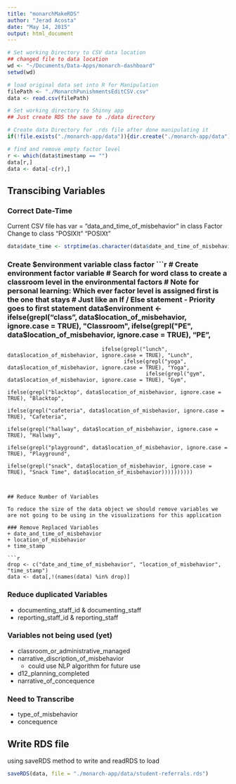 ```yaml
---
title: "monarchMakeRDS"
author: "Jerad Acosta"
date: "May 14, 2015"
output: html_document
---
```


```r
# Set working Directory to CSV data location
## changed file to data location
wd <- "~/Documents/Data-Apps/monarch-dashboard"
setwd(wd)

# load original data set into R for Manipulation
filePath <- "./MonarchPunishmentsEditCSV.csv"
data <- read.csv(filePath)

# Set working directory to Shinny app
## Just create RDS the save to ./data directory

# Create data Directory for .rds file after done manipulating it
if(!file.exists("./monarch-app/data")){dir.create("./monarch-app/data")}
```


```r
# find and remove empty factor level
r <- which(data$timestamp == "")
data[r,]
data <- data[-c(r),]
```

## Transcibing Variables

### Correct Date-Time
Current CSV file has var = "data_and_time_of_misbehavior" in class Factor
Change to class "POSIXlt" "POSIXt"
```r
data$date_time <- strptime(as.character(data$date_and_time_of_misbehavior), format = "%m/%d/%Y %T")
```

### Create $environment variable class factor
```r
# Create environment factor variable
# Search for word class to create a classroom level in the environmental factors
# Note for personal learning: Which ever factor level is assigned first is the one that stays
# Just like an If / Else statement - Priority goes to first statement
data$environment <- ifelse(grepl("class", data$location_of_misbehavior, ignore.case = TRUE), "Classroom",
                           ifelse(grepl("PE", data$location_of_misbehavior, ignore.case = TRUE), "PE", 
                                  ifelse(grepl("lunch", data$location_of_misbehavior, ignore.case = TRUE), "Lunch",
                                         ifelse(grepl("yoga", data$location_of_misbehavior, ignore.case = TRUE), "Yoga",
                                                ifelse(grepl("gym", data$location_of_misbehavior, ignore.case = TRUE), "Gym", 
                                                       ifelse(grepl("blacktop", data$location_of_misbehavior, ignore.case = TRUE), "Blacktop",
                                                              ifelse(grepl("cafeteria", data$location_of_misbehavior, ignore.case = TRUE), "Cafeteria",
                                                                     ifelse(grepl("hallway", data$location_of_misbehavior, ignore.case = TRUE), "Hallway",
                                                                            ifelse(grepl("playground", data$location_of_misbehavior, ignore.case = TRUE), "Playground",
                                                                                   ifelse(grepl("snack", data$location_of_misbehavior, ignore.case = TRUE), "Snack Time", data$location_of_misbehavior))))))))))
```


## Reduce Number of Variables

To reduce the size of the data object we should remove variables we are not going to be using in the visualizations for this application

### Remove Replaced Variables
+ date_and_time_of_misbehavior
+ location_of_misbehavior
+ time_stamp

```r
drop <- c("date_and_time_of_misbehavior", "location_of_misbehavior", "time_stamp")
data <- data[,!(names(data) %in% drop)]
```

### Reduce duplicated Variables
+ documenting_staff_id & documenting_staff
+ reporting_staff_id & reporting_staff

### Variables not being used (yet)
+ classroom_or_administrative_managed
+ narrative_discription_of_misbehavior
    + could use NLP algorithm for future use
+ d12_planning_completed
+ narrative_of_concequence


### Need to Transcribe
+ type_of_misbehavior
+ concequence


## Write RDS file
using saveRDS method to write and readRDS to load
```r
saveRDS(data, file = "./monarch-app/data/student-referrals.rds")
```